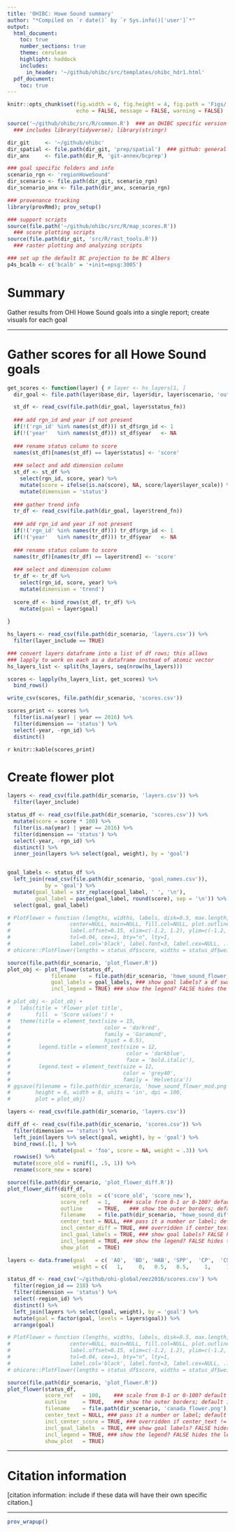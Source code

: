 ```yaml
---
title: 'OHIBC: Howe Sound summary'
author: "*Compiled on `r date()` by `r Sys.info()['user']`*"
output: 
  html_document:
    toc: true
    number_sections: true
    theme: cerulean
    highlight: haddock
    includes: 
      in_header: '~/github/ohibc/src/templates/ohibc_hdr1.html'
  pdf_document:
    toc: true
---
```


``` r
knitr::opts_chunk$set(fig.width = 6, fig.height = 4, fig.path = 'Figs/',
                      echo = FALSE, message = FALSE, warning = FALSE)

source('~/github/ohibc/src/R/common.R')  ### an OHIBC specific version of common.R;
  ### includes library(tidyverse); library(stringr)

dir_git     <- '~/github/ohibc'
dir_spatial <- file.path(dir_git, 'prep/spatial')  ### github: general buffer region shapefiles
dir_anx     <- file.path(dir_M, 'git-annex/bcprep')

### goal specific folders and info
scenario_rgn <- 'regionHoweSound'
dir_scenario <- file.path(dir_git, scenario_rgn)
dir_scenario_anx <- file.path(dir_anx, scenario_rgn)

### provenance tracking
library(provRmd); prov_setup()

### support scripts
source(file.path('~/github/ohibc/src/R/map_scores.R'))
  ### score plotting scripts
source(file.path(dir_git, 'src/R/rast_tools.R')) 
  ### raster plotting and analyzing scripts

### set up the default BC projection to be BC Albers
p4s_bcalb <- c('bcalb' = '+init=epsg:3005')

```

# Summary

Gather results from OHI Howe Sound goals into a single report; create visuals for each goal

***

# Gather scores for all Howe Sound goals

``` r


get_scores <- function(layer) { # layer <- hs_layers[1, ]
  dir_goal <- file.path(layer$base_dir, layer$dir, layer$scenario, 'output')

  st_df <- read_csv(file.path(dir_goal, layer$status_fn))
  
  ### add rgn_id and year if not present
  if(!('rgn_id' %in% names(st_df))) st_df$rgn_id <- 1
  if(!('year'   %in% names(st_df))) st_df$year   <- NA
  
  ### rename status column to score
  names(st_df)[names(st_df) == layer$status] <- 'score'
  
  ### select and add dimension column
  st_df <- st_df %>%
    select(rgn_id, score, year) %>%
    mutate(score = ifelse(is.na(score), NA, score/layer$layer_scale)) %>% ### to account for 0-1 vs 0-100
    mutate(dimension = 'status')
  
  ### gather trend info
  tr_df <- read_csv(file.path(dir_goal, layer$trend_fn))
  
  ### add rgn_id and year if not present
  if(!('rgn_id' %in% names(tr_df))) tr_df$rgn_id <- 1
  if(!('year'   %in% names(tr_df))) tr_df$year   <- NA
  
  ### rename status column to score
  names(tr_df)[names(tr_df) == layer$trend] <- 'score'
  
  ### select and dimension column
  tr_df <- tr_df %>%
    select(rgn_id, score, year) %>%
    mutate(dimension = 'trend')
  
  score_df <- bind_rows(st_df, tr_df) %>%
    mutate(goal = layer$goal)
  
}

hs_layers <- read_csv(file.path(dir_scenario, 'layers.csv')) %>%
  filter(layer_include == TRUE)

### convert layers dataframe into a list of df rows; this allows
### lapply to work on each as a dataframe instead of atomic vector
hs_layers_list <- split(hs_layers, seq(nrow(hs_layers)))

scores <- lapply(hs_layers_list, get_scores) %>%
  bind_rows()

write_csv(scores, file.path(dir_scenario, 'scores.csv'))

scores_print <- scores %>%
  filter(is.na(year) | year == 2016) %>%
  filter(dimension == 'status') %>%
  select(-year, -rgn_id) %>%
  distinct()

```

`r knitr::kable(scores_print)`

# Create flower plot

``` r

layers <- read_csv(file.path(dir_scenario, 'layers.csv')) %>%
  filter(layer_include)

status_df <- read_csv(file.path(dir_scenario, 'scores.csv')) %>%
  mutate(score = score * 100) %>%
  filter(is.na(year) | year == 2016) %>%
  filter(dimension == 'status') %>%
  select(-year, -rgn_id) %>%
  distinct() %>%
  inner_join(layers %>% select(goal, weight), by = 'goal')


goal_labels <- status_df %>%
  left_join(read_csv(file.path(dir_scenario, 'goal_names.csv')),
            by = 'goal') %>%
  mutate(goal_label = str_replace(goal_label, ' ', '\n'),
         goal_label = paste(goal_label, round(score), sep = '\n')) %>%
  select(goal, goal_label)

# PlotFlower = function (lengths, widths, labels, disk=0.5, max.length,
#                   center=NULL, main=NULL, fill.col=NULL, plot.outline=TRUE,
#                   label.offset=0.15, xlim=c(-1.2, 1.2), ylim=c(-1.2, 1.2), uin=NULL,
#                   tol=0.04, cex=1, bty="n", lty=1, 
#                   label.col='black', label.font=3, label.cex=NULL, ...)
# ohicore::PlotFlower(lengths = status_df$score, widths = status_df$weight, labels = status_df$goal, max.length = 1, plot.outline=TRUE)

source(file.path(dir_scenario, 'plot_flower.R'))
plot_obj <- plot_flower(status_df,
              filename    = file.path(dir_scenario, 'howe_sound_flower_legend.png'),
              goal_labels = goal_labels, ### show goal labels? a df swaps in new labels
              incl_legend = TRUE) ### show the legend? FALSE hides the legend

# plot_obj <- plot_obj +
#   labs(title = 'Flower plot title',
#        fill  = 'Score values') +
#   theme(title = element_text(size = 15, 
#                              color = 'darkred', 
#                              family = 'Garamond', 
#                              hjust = 0.5),
#         legend.title = element_text(size = 12,
#                                     color = 'darkblue',
#                                     face = 'bold.italic'),
#         legend.text = element_text(size = 12,
#                                    color = 'grey40',
#                                    family = 'Helvetica'))
# ggsave(filename = file.path(dir_scenario, 'howe_sound_flower_mod.png'),
#        height = 6, width = 8, units = 'in', dpi = 100,
#        plot = plot_obj)


```


``` r

layers <- read_csv(file.path(dir_scenario, 'layers.csv'))

diff_df <- read_csv(file.path(dir_scenario, 'scores.csv')) %>%
  filter(dimension == 'status') %>%
  left_join(layers %>% select(goal, weight), by = 'goal') %>%
  bind_rows(.[1, ] %>%
              mutate(goal = 'foo', score = NA, weight = .3)) %>%
  rowwise() %>%
  mutate(score_old = runif(1, .5, 1)) %>%
  rename(score_new = score)

source(file.path(dir_scenario, 'plot_flower_diff.R'))
plot_flower_diff(diff_df,
                 score_cols  = c('score_old', 'score_new'),
                 score_ref   = 1,    ### scale from 0-1 or 0-100? default is 0-100
                 outline     = TRUE,   ### show the outer borders; default is yes indeedy
                 filename    = file.path(dir_scenario, 'howe_sound_diff_flower.png'),
                 center_text = NULL, ### pass it a number or label; default is blank
                 incl_center_diff = TRUE, ### overridden if center_text != NULL
                 incl_goal_labels = TRUE, ### show goal labels? FALSE hides the goal labels
                 incl_legend = TRUE, ### show the legend? FALSE hides the legend
                 show_plot   = TRUE)

```

``` r

layers <- data.frame(goal   = c( 'AO',  'BD', 'HAB', 'SPP',  'CP',  'CS',  'CW',  'FP', 'FIS',  'MAR',  'LE', 'LIV', 'ECO',  'NP',  'SP', 'ICO',  'LSP',  'TR'),
                     weight = c(   1,     0,   0.5,   0.5,     1,     1,     1,     0,   0.5,    0.5,     0,   0.5,   0.5,     1,     0,   0.5,    0.5,     1))

status_df <- read_csv('~/github/ohi-global/eez2016/scores.csv') %>%
  filter(region_id == 218) %>%
  filter(dimension == 'status') %>%
  select(-region_id) %>%
  distinct() %>%
  left_join(layers %>% select(goal, weight), by = 'goal') %>%
  mutate(goal = factor(goal, levels = layers$goal)) %>%
  arrange(goal)

# PlotFlower = function (lengths, widths, labels, disk=0.5, max.length,
#                   center=NULL, main=NULL, fill.col=NULL, plot.outline=TRUE,
#                   label.offset=0.15, xlim=c(-1.2, 1.2), ylim=c(-1.2, 1.2), uin=NULL,
#                   tol=0.04, cex=1, bty="n", lty=1, 
#                   label.col='black', label.font=3, label.cex=NULL, ...)
# ohicore::PlotFlower(lengths = status_df$score, widths = status_df$weight, labels = status_df$goal, max.length = 1, plot.outline=TRUE)

source(file.path(dir_scenario, 'plot_flower.R'))
plot_flower(status_df,
            score_ref   = 100,    ### scale from 0-1 or 0-100? default is 0-100
            outline     = TRUE,   ### show the outer borders; default is yes indeedy
            filename    = file.path(dir_scenario, 'canada_flower.png'),
            center_text = NULL, ### pass it a number or label; default is blank
            incl_center_score = TRUE, ### overridden if center_text != NULL
            incl_goal_labels  = TRUE, ### show goal labels? FALSE hides the goal labels
            incl_legend = TRUE, ### show the legend? FALSE hides the legend
            show_plot   = TRUE)


```

***

# Citation information  
[citation information: include if these data will have their own specific citation.]

***

``` r
prov_wrapup()
```

